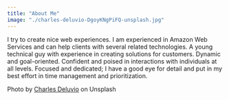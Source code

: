 ```yaml
---
title: "About Me"
image: "./charles-deluvio-DgoyKNgPiFQ-unsplash.jpg"
---
```



I try to create nice web experiences. I am experienced in Amazon Web Services and can help clients with several related technologies. A young technical guy with experience in creating solutions for customers. Dynamic and goal-oriented. Confident and poised in interactions with individuals at all levels. Focused and dedicated; I have a good eye for detail and put in my best effort in time management and prioritization.

Photo by <a href="https://unsplash.com/@charlesdeluvio?utm_source=unsplash&utm_medium=referral&utm_content=creditCopyText" target="_blank" rel="nofollow noopener noreferrer" aria-label="External Link"><Underlining>Charles Deluvio</Underlining></a> on Unsplash
